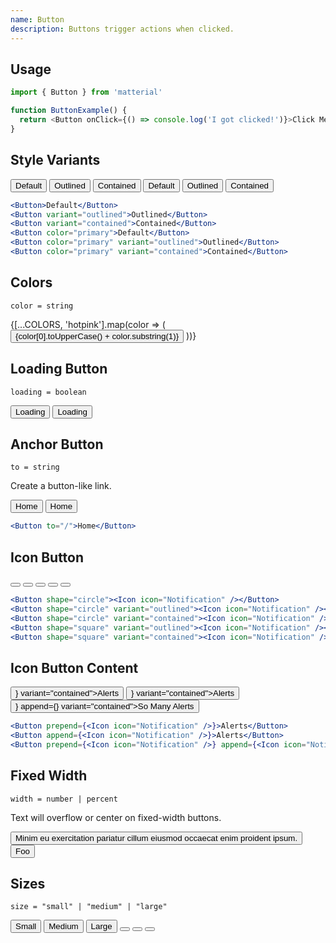 ```yaml
---
name: Button
description: Buttons trigger actions when clicked.
---
```


## Usage

```js
import { Button } from 'matterial'

function ButtonExample() {
  return <Button onClick={() => console.log('I got clicked!')}>Click Me</Button>
}
```

## Style Variants

<Container>
  <Container row>
    <Button>Default</Button>
    <Button variant="outlined">Outlined</Button>
    <Button variant="contained">Contained</Button>
  </Container>
  <Container row>
    <Button color="primary">Default</Button>
    <Button color="primary" variant="outlined">Outlined</Button>
    <Button color="primary" variant="contained">Contained</Button>
  </Container>
</Container>

```jsx
<Button>Default</Button>
<Button variant="outlined">Outlined</Button>
<Button variant="contained">Contained</Button>
<Button color="primary">Default</Button>
<Button color="primary" variant="outlined">Outlined</Button>
<Button color="primary" variant="contained">Contained</Button>
```

## Colors

`color = string`

<Container row>
  {[...COLORS, 'hotpink'].map(color => (
    <Button key={color} variant="contained" color={color}>
      {color[0].toUpperCase() + color.substring(1)}
    </Button>
  ))}
</Container>

## Loading Button

`loading = boolean`

<Container row>
  <LoadingButtonExample />
  <Button loading>Loading</Button>
  <Button variant="contained" color="primary" loading>Loading</Button>
</Container>

## Anchor Button

`to = string`

Create a button-like link.

<Container row>
  <Button to="/" color="primary">Home</Button>
  <Button to="/" variant="contained" color="primary">Home</Button>
</Container>

```jsx
<Button to="/">Home</Button>
```

## Icon Button

<Container row>
  <Button shape="circle">
    <Icon icon="Notification" />
  </Button>
  <Button shape="circle" variant="outlined">
    <Icon icon="Notification" />
  </Button>
  <Button shape="circle" variant="contained">
    <Icon icon="Notification" />
  </Button>
  <Button shape="square" variant="outlined">
    <Icon icon="Notification" />
  </Button>
  <Button shape="square" variant="contained">
    <Icon icon="Notification" />
  </Button>
</Container>

```jsx
<Button shape="circle"><Icon icon="Notification" /></Button>
<Button shape="circle" variant="outlined"><Icon icon="Notification" /></Button>
<Button shape="circle" variant="contained"><Icon icon="Notification" /></Button>
<Button shape="square" variant="outlined"><Icon icon="Notification" /></Button>
<Button shape="square" variant="contained"><Icon icon="Notification" /></Button>
```

## Icon Button Content

<Container row>
  <Button prepend={<Icon icon="Notification" />} variant="contained">Alerts</Button>
  <Button append={<Icon icon="Notification" />} variant="contained">Alerts</Button>
  <Button prepend={<Icon icon="Notification" />} append={<Icon icon="Notification" />} variant="contained">So Many Alerts</Button>
</Container>

```jsx
<Button prepend={<Icon icon="Notification" />}>Alerts</Button>
<Button append={<Icon icon="Notification" />}>Alerts</Button>
<Button prepend={<Icon icon="Notification" />} append={<Icon icon="Notification" />}>So Many Alerts</Button>
```

## Fixed Width

`width = number | percent`

Text will overflow or center on fixed-width buttons.

<Container row nowrap>
  <Button width="50%" variant="contained" color="primary">Minim eu exercitation pariatur cillum eiusmod occaecat enim proident ipsum.</Button>
  <Button width="50%" variant="contained" color="warning">Foo</Button>
</Container>

## Sizes

`size = "small" | "medium" | "large"`

<Container row>
  <Button variant="contained" size="small">Small</Button>
  <Button variant="contained">Medium</Button>
  <Button variant="contained" size="large">Large</Button>
  <Button variant="contained" size="small" shape="circle">
    <Icon icon="Notification" />
  </Button>
  <Button variant="contained" size="medium" shape="circle">
    <Icon icon="Notification" />
  </Button>
  <Button variant="contained" size="large" shape="circle">
    <Icon icon="Notification" />
  </Button>
</Container>
